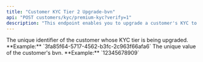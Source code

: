```yaml
---
title: "Customer KYC Tier 2 Upgrade-bvn"
api: "POST customers/kyc/premium-kyc?verify=1"
description: "This endpoint enables you to upgrade a customer's KYC to Tier 2 using bvn"
---
```


<ParamField body="customerId" type="string" required>
	The unique identifier of the customer whose KYC tier is being upgraded.
	**Example:** `3fa85f64-5717-4562-b3fc-2c963f66afa6`
</ParamField>

<ParamField body="bvn" type="string" required>
	The unique value of the customer's bvn. **Example:** `12345678909`
</ParamField>
